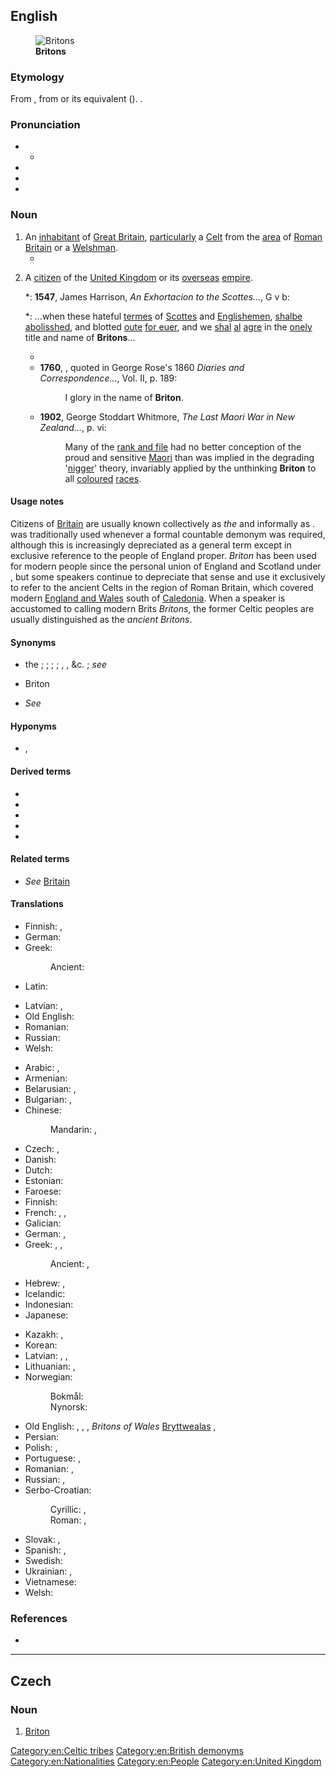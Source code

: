 {{also|briton}}
==English==
{{wikipedia}}
[[File:GB Gold WOC2008 Relay.jpg|thumb|'''Britons''']]

===Etymology===
From {{der|en|fro|Breton}}, from {{der|en|la|Britto}} or its {{der|en|cel|-}} equivalent ({{cog|cy|Brython}}). {{doublet|en|Breton}}.

===Pronunciation===
* {{IPA|en|/ˈbɹɪt.ən/}}
** {{audio|en|en-uk-Britain.ogg|Audio (UK)}}
* {{rhymes|en|ɪtən}}
* {{hyphenation|en|Brit|on}}
* {{homophones|en|Britain}}

===Noun===
{{en-noun}}

# An [[inhabitant]] of [[Great Britain]], [[particularly]] {{lb|en|historical}} a [[Celt]] from the [[area]] of [[Roman]] [[Britain]] or {{lb|en|obsolete}} a [[Welshman]].
#* {{quote-book|1=en|year=1926|author=Sir Arthur Conan Doyle|authorlink=Arthur Conan Doyle|title=The Land of Mist|url=http://gutenberg.net.au/ebooks06/0601351h.html|passage=He writhed for twenty minutes under the flowery and eulogistic periods of the president, and rose himself in the state of confused indignation which the '''Briton''' feels when he is publicly approved.}}
#: {{ux|en|The ancient '''Britons''' were particularly fond of [[Anglesey]], which the [[Romans]] knew as [[Mona]].}}
# {{lb|en|sometimes|proscribed}} A [[citizen]] of the [[United Kingdom]] or {{lb|en|historical|obsolete}} its [[overseas]] [[empire]].
#*: '''1547''', James Harrison, ''An Exhortacion to the Scottes...'', G v b:
#*: ...when these hateful [[terms|termes]] of [[Scots|Scottes]] and [[Englishmen|Englishemen]], [[shall|shal]][[be]] [[abolished|abolisshed]], and blotted [[out]]e [[forever|for euer]], and we [[shall|shal]] [[all|al]] [[agree|agre]] in the [[only|onely]] title and name of '''Britons'''...
#* {{quote-song|en|title=Rule, Britannia!|passage=Rule, Britannia! Britannia rules the waves:<br>'''Britons''' never, never, never will be slaves.|lyricist= James Thomson|composer=Thomas Arne|year=1740}}
#* '''1760''', {{w|George III of England|King George III}}, quoted in George Rose's 1860 ''Diaries and Correspondence...'', Vol. II, p. 189:
#*: I glory in the name of '''Briton'''.
#* '''1902''', George Stoddart Whitmore, ''The Last Maori War in New Zealand...'', p. vi:
#*: Many of the [[rank and file]] had no better conception of the proud and sensitive [[Maori]] than was implied in the degrading '[[nigger]]' theory, invariably applied by the unthinking '''Briton''' to all [[coloured]] [[race]]s.
#: {{ux|en|The victims included 3 Canadians, 2 Irishmen, and 1 '''Briton'''.}}
#: {{ux|en|The hiker was a '''Briton''' from New Zealand.}}
[[Category:en:Celtic tribes]]

====Usage notes====
Citizens of [[Britain]] are usually known collectively as ''the'' {{m|en|British}} and informally as {{m|en|Brits}}. {{m|en|Englishman}} was traditionally used whenever a formal countable demonym was required, although this is increasingly depreciated as a general term except in exclusive reference to the people of England proper. ''Briton'' has been used for modern people since the personal union of England and Scotland under {{w|James I of England|James I}}, but some speakers continue to depreciate that sense and use it exclusively to refer to the ancient Celts in the region of Roman Britain, which covered modern [[England and Wales]] south of [[Caledonia]]. When a speaker is accustomed to calling modern Brits ''Britons'', the former Celtic peoples are usually distinguished as the ''ancient Britons''.

====Synonyms====
* {{sense|native of Great Britain, subject of the UK}} the {{l|en|British}} {{q|collective}}; {{l|en|Brit}} {{q|colloquial}}; {{l|en|Britisher}} {{q|now chiefly Canada, US, India}}; {{l|en|limey}} {{q|jocular}}; {{l|en|pom}}, {{l|en|pommy}}, &c. {{q|Australia, NZ, S African slang, sometimes offensive}}; ''see'' {{l|en|Englishman}} {{q|proscribed, sometimes offensive}}
* {{sense|Celts of ancient Britain}} {{l|en|ancient}} Briton
* {{sense|native of Wales}} ''See'' {{l|en|Welshman}}

====Hyponyms====
* {{l|en|Britishman}} {{q|now nonstandard}}, {{l|en|Britoness}} {{q|literary}}

====Derived terms====
* {{l|en|Briton Ferry}}
* {{l|en|Britoness}}
* {{l|en|North Briton}}
* {{l|en|South Briton}}
* {{l|en|West Briton}}

====Related terms====
* ''See'' [[Britain]]

====Translations====
{{trans-top|ancient Celts in the area of modern England and Wales}}
* Finnish: {{t+|fi|britti}}, {{t+|fi|brittiläinen}}
* German: {{t+|de|Britannier|m}}
* Greek:
*: Ancient: {{t|grc|Βρεττανός|m}}
* Latin: {{t|la|Britannus|m}}
{{trans-mid}}
* Latvian: {{t|lv|brits|m}}, {{t|lv|briti|f-p}}
* Old English: {{t|ang|Brett|m}}
* Romanian: {{t|ro|britonici|m-p}}
* Russian: {{t+|ru|бритт|m}}
* Welsh: {{t|cy|Brython|m}}
{{trans-bottom}}

{{trans-top|citizen of Great Britain}}
* Arabic: {{t+|ar|بِرِيطَانِيّ|m|tr=biriṭānī}}, {{t|ar|بِرِيطَانِيَّة|f|tr=biriṭāniyya}}
* Armenian: {{t|hy|բրիտանացի}}
* Belarusian: {{t|be|брыта́нец|m}}, {{t|be|брыта́нка|f}}
* Bulgarian: {{t+|bg|британец|m|sc=Cyrl}}, {{t|bg|британка|f|sc=Cyrl}}
* Chinese:
*: Mandarin: {{t+|cmn|英國人|sc=Hani}}, {{t+|cmn|英国人|tr=Yīngguórén|sc=Hani}}
* Czech: {{t+|cs|Brit|m}}, {{t+|cs|Britka|f}}
* Danish: {{t|da|brite}}
* Dutch: {{t+|nl|Brit|m}}
* Estonian: {{t+|et|britt}}
* Faroese: {{t|fo|breti|m}}
* Finnish: {{t+|fi|britti}}
* French: {{t+|fr|Britannique|m|f}}, {{t+|fr|Grand-Breton|m}} {{qualifier|ironic}}, {{t+|fr|Grande-Bretonne|f}} {{qualifier|ironic}}
* Galician: {{t+|gl|británico|m}}
* German: {{t+|de|Brite|m}}, {{t+|de|Britin|f}}
* Greek: {{t+|el|Βρετανός|m}}, {{t|el|Βρετανή|f}}, {{t+|el|Βρετανίδα|f}}
*: Ancient: {{t|grc|Βρεττανός|m}}, {{t|grc|Βρεττανίς|f}}
* Hebrew: {{t+|he|בריטי|m|tr=briti|sc=Hebr}}, {{t|he|בריטית|f|tr=britít|sc=Hebr}}
* Icelandic: {{t|is|Breti|m}}
* Indonesian: {{t|id|orang Inggris}}
* Japanese: {{t+|ja|イギリス人|tr=イギリスじん, Igirisujin|sc=Jpan}}
{{trans-mid}}
* Kazakh: {{t|kk|британдық}}, {{t|kk|британиялық}}
* Korean: {{t|ko|^영국 사람}}
* Latvian: {{t|lv|brits|m}}, {{t|lv|briti|m-p}}, {{t|lv|britiete|f}}
* Lithuanian: {{t+|lt|britas|m}}, {{t+|lt|britė|f}}
* Norwegian:
*: Bokmål: {{t+|nb|brite|m}}
*: Nynorsk: {{t|nn|brite|m}}
* Old English: {{t|ang|Bryt|m}}, {{t|ang|Brytas|m-p}}, {{t|ang|Bryttas|m}}, ''Britons of Wales'' [[Bryttwealas]] {{g|m-p}}, {{t|ang|Bryttwalas|m-p}}
* Persian: {{t|fa|بریتانیایی|tr=berīṭāniyāyī}}
* Polish: {{t+|pl|Brytyjczyk|m}}, {{t+|pl|Brytyjka|f}}
* Portuguese: {{t+|pt|britânico|m}}, {{t|pt|britânica|f}}
* Romanian: {{t+|ro|britanic|m}}, {{t+|ro|britanică|f}}
* Russian: {{t+|ru|брита́нец|m}}, {{t+|ru|брита́нка|f}}
* Serbo-Croatian:
*: Cyrillic: {{t|sh|Бритонац|m|sc=Cyrl}}, {{t|sh|Британац|m|sc=Cyrl}}
*: Roman: {{t|sh|Britonac|m}}, {{t+|sh|Britanac|m}}
* Slovak: {{t|sk|Brit|m}}, {{t|sk|Britka|f}}
* Spanish: {{t+|es|británico|m}}, {{t+|es|británica|f}}
* Swedish: {{t+|sv|britt|c}}
* Ukrainian: {{t|uk|брита́нець|m}}, {{t|uk|брита́нка|f}}
* Vietnamese: {{t|vi|người Anh}}
* Welsh: {{t|cy|Prydeiniwr}}
{{trans-bottom}}

===References===
* {{R:OED Online|Briton|n.'' and ''adj|23468|2021}}

[[Category:en:British demonyms]][[Category:en:Nationalities]][[Category:en:People]][[Category:en:United Kingdom]]

----

==Czech==

===Noun===
{{cs-noun|g=m}}

# [[#English|Briton]] {{gloss|historical: Celtic inhabitant of southern Britain at the time of the Roman conquest}}